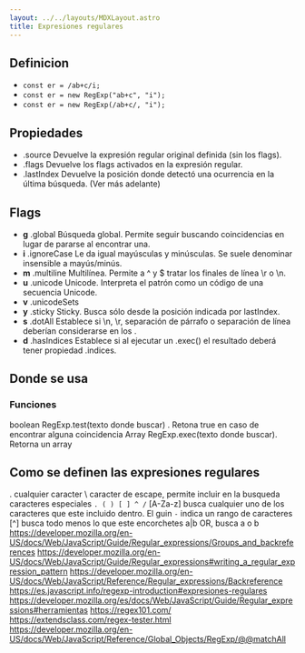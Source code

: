 ```yaml
---  
layout: ../../layouts/MDXLayout.astro 
title: Expresiones regulares
---
```


<script>
const texto = "Al despuntar la aurora, hazte estas consideraciones previas: me
encontraré con un indiscreto, un ingrato, un insolente, un mentiroso, un
envidioso, un insociable. Todo eso les acontece por ignorancia de los bienes
y de los males. Pero yo, que he observado que la naturaleza del bien es lo
bello, y que la del mal es lo vergonzoso, y que la naturaleza del pecador
mismo es pariente de la mía, porque participa, no de la misma sangre o de la
misma semilla, sino de la inteligencia y de una porción de la divinidad, no
puedo recibir daño de ninguno de ellos, pues ninguno me cubrirá de
vergüenza; ni puedo enfadarme con mi pariente ni odiarle. Pues hemos
nacido para colaborar, al igual que los pies, las manos, los párpados, las
hileras de dientes, superiores e inferiores. Obrar, pues, como adversarios los
unos de los otros es contrario a la naturaleza. Y es actuar como adversario el
hecho de manifestar indignación y repulsa.";
</script>

## Definicion   
- `const er = /ab+c/i;`   
- `const er = new RegExp("ab+c", "i");`
- `const er = new RegExp(/ab+c/, "i");`
## Propiedades
- .source	Devuelve la expresión regular original definida (sin los flags).
- .flags	Devuelve los flags activados en la expresión regular.
- .lastIndex	Devuelve la posición donde detectó una ocurrencia en la última búsqueda. (Ver más adelante)
## Flags
- **g** .global		Búsqueda global. Permite seguir buscando coincidencias en lugar de pararse al encontrar una.
- **i** .ignoreCase		Le da igual mayúsculas y minúsculas. Se suele denominar insensible a mayús/minús.
- **m** .multiline		Multilínea. Permite a ^ y $ tratar los finales de línea \r o \n.
- **u** .unicode		Unicode. Interpreta el patrón como un código de una secuencia Unicode.
- **v** .unicodeSets
- **y** .sticky		Sticky. Busca sólo desde la posición indicada por lastIndex.
- **s** .dotAll		Establece si \n, \r, separación de párrafo o separación de línea deberían considerarse en los .
- **d** .hasIndices		Establece si al ejecutar un .exec() el resultado deberá tener propiedad .indices.
## Donde se usa
### Funciones
boolean RegExp.test(texto donde buscar) . Retona true en caso de encontrar alguna coincidencia
Array RegExp.exec(texto donde buscar). Retorna un array 
## Como se definen las expresiones regulares
. cualquier caracter
\ caracter de escape, permite incluir en la busqueda caracteres especiales `. ( ) [ ] ^ /` 
[A-Za-z] busca cualquier uno de los caracteres que este incluido dentro. El guin `-` indica un rango de caracteres 
[^] busca todo menos lo que este encorchetes
a|b OR, busca a o b 
https://developer.mozilla.org/en-US/docs/Web/JavaScript/Guide/Regular_expressions/Groups_and_backreferences
https://developer.mozilla.org/en-US/docs/Web/JavaScript/Guide/Regular_expressions#writing_a_regular_expression_pattern
https://developer.mozilla.org/en-US/docs/Web/JavaScript/Reference/Regular_expressions/Backreference
https://es.javascript.info/regexp-introduction#expresiones-regulares
https://developer.mozilla.org/es/docs/Web/JavaScript/Guide/Regular_expressions#herramientas
https://regex101.com/
https://extendsclass.com/regex-tester.html
https://developer.mozilla.org/en-US/docs/Web/JavaScript/Reference/Global_Objects/RegExp/@@matchAll